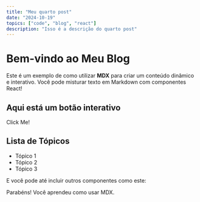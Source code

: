 ```yaml
---
title: "Meu quarto post"
date: "2024-10-19"
topics: ["code", "blog", "react"]
description: "Isso é a descrição do quarto post"
---
```


# Bem-vindo ao Meu Blog

Este é um exemplo de como utilizar **MDX** para criar um conteúdo dinâmico e interativo. Você pode misturar texto em Markdown com componentes React!

## Aqui está um botão interativo

<MyButton>Click Me!</MyButton>

## Lista de Tópicos

- Tópico 1
- Tópico 2
- Tópico 3

E você pode até incluir outros componentes como este:

<MyAlert type="success">
  Parabéns! Você aprendeu como usar MDX.
</MyAlert>
